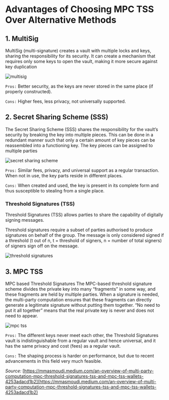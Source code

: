 # Advantages of Choosing MPC TSS Over Alternative Methods

## 1. MultiSig

MultiSig (multi-signature) creates a vault with multiple locks and keys, sharing the responsibility for its security. It can create a mechanism that requires only some keys to open the vault, making it more secure against key duplication

<img className="md:w-[60%] mx-auto" src="/assets/multisig.png" alt="multisig" />

`Pros:` Better security, as the keys are never stored in the same place (if properly constructed).

`Cons:` Higher fees, less privacy, not universally supported.

## 2. Secret Sharing Scheme (SSS)

The Secret Sharing Scheme (SSS) shares the responsibility for the vault’s security by breaking the key into multiple pieces. This can be done in a redundant manner such that only a certain amount of key pieces can be reassembled into a functioning key. The key pieces can be assigned to multiple parties

<img
  className="md:w-[60%] mx-auto"
  src="/assets/secret-sharing-scheme.png"
  alt="secret sharing scheme"
/>

`Pros:` Similar fees, privacy, and universal support as a regular transaction. When not in use, the key parts reside in different places.

`Cons:` When created and used, the key is present in its complete form and thus susceptible to stealing from a single place.

### Threshold Signatures (TSS)

Threshold Signatures (TSS) allows parties to share the capability of digitally signing messages.

Threshold signatures require a subset of parties authorised to produce signatures on behalf of the group. The message is only considered signed if a threshold (t out of n, t = threshold of signers, n = number of total signers) of signers sign off on the message.

<img
  className="md:w-[80%] mx-auto"
  src="/assets/threshold-signatures.png"
  alt="threshold signatures"
/>

## 3. MPC TSS

MPC based Threshold Signatures The MPC-based threshold signature scheme divides the private key into many “fragments” in some way, and these fragments are held by multiple parties. When a signature is needed, the multi-party computation ensures that these fragments can directly generate a legitimate signature without putting them together. “No need to put it all together” means that the real private key is never and does not need to appear.

<img src="/assets/mpc-tss.png" alt="mpc tss" />

`Pros:` The different keys never meet each other, the Threshold Signatures vault is indistinguishable from a regular vault and hence universal, and it has the same privacy and cost (fees) as a regular vault.

`Cons:` The shaping process is harder on performance, but due to recent advancements in this field very much feasible.

_Source:_ [https://mmasmoudi.medium.com/an-overview-of-multi-party-computation-mpc-threshold-signatures-tss-and-mpc-tss-wallets-4253adacd1b2](https://mmasmoudi.medium.com/an-overview-of-multi-party-computation-mpc-threshold-signatures-tss-and-mpc-tss-wallets-4253adacd1b2)
